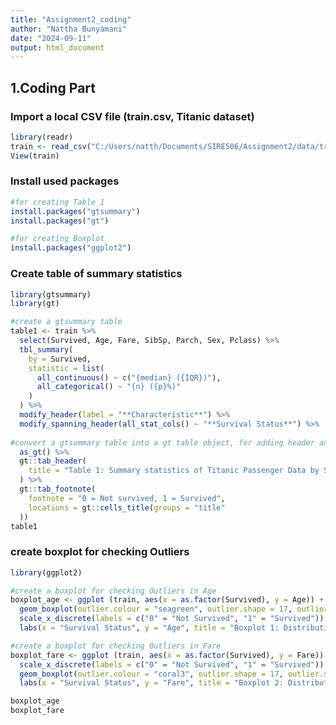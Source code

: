 ---
title: "Assignment2_coding"
author: "Nattha Bunyamani"
date: "2024-09-11"
output: html_document
---
## 1.Coding Part
### Import a local CSV file (train.csv, Titanic dataset)
```{r}
library(readr)
train <- read_csv("C:/Users/natth/Documents/SIRE506/Assignment2/data/train.csv")
View(train)
```
### Install used packages
```{r}
#for creating Table 1
install.packages("gtsummary")
install.packages("gt")

#for creating Boxplot
install.packages("ggplot2") 
```


### Create table of summary statistics

```{r}
library(gtsummary)
library(gt)

#create a gtsummary table
table1 <- train %>%
  select(Survived, Age, Fare, SibSp, Parch, Sex, Pclass) %>%
  tbl_summary(
    by = Survived,
    statistic = list(
      all_continuous() ~ c("{median} ({IQR})"),  
      all_categorical() ~ "{n} ({p}%)"
    )
  ) %>%
  modify_header(label = "**Characteristic**") %>%  
  modify_spanning_header(all_stat_cols() ~ "**Survival Status**") %>%
  
#convert a gtsummary table into a gt table object, for adding header and footnote
  as_gt() %>%  
  gt::tab_header(
    title = "Table 1: Summary statistics of Titanic Passenger Data by Survival Status"
  ) %>%
  gt::tab_footnote(
    footnote = "0 = Not survived, 1 = Survived",
    locations = gt::cells_title(groups = "title"
  ))
table1
```

### create boxplot for checking Outliers
```{r}
library(ggplot2) 

#create a boxplot for checking Outliers in Age
boxplot_age <- ggplot (train, aes(x = as.factor(Survived), y = Age)) +
  geom_boxplot(outlier.colour = "seagreen", outlier.shape = 17, outlier.size = 3) +
  scale_x_discrete(labels = c("0" = "Not Survived", "1" = "Survived")) +
  labs(x = "Survival Status", y = "Age", title = "Boxplot 1: Distribution of Age by Survival Status (With Outliers)")

#create a boxplot for checking Outliers in Fare
boxplot_fare <- ggplot (train, aes(x = as.factor(Survived), y = Fare)) +
  scale_x_discrete(labels = c("0" = "Not Survived", "1" = "Survived")) +
  geom_boxplot(outlier.colour = "coral3", outlier.shape = 17, outlier.size = 3) +
  labs(x = "Survival Status", y = "Fare", title = "Boxplot 2: Distribution of Fare by Survival Status (With Outliers)")

boxplot_age
boxplot_fare
```
